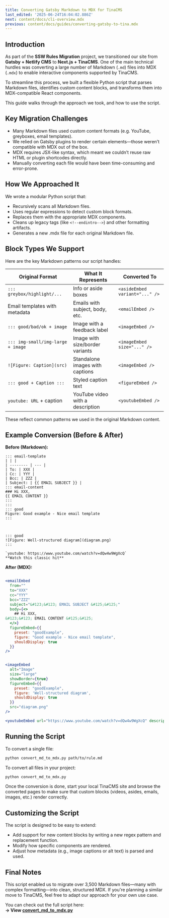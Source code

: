 ```yaml
---
title: Converting Gatsby Markdown to MDX for TinaCMS
last_edited: '2025-06-24T16:04:02.886Z'
next: content/docs/cli-overview.mdx
previous: content/docs/guides/converting-gatsby-to-tina.mdx
---
```


## Introduction

As part of the **SSW Rules Migration** project, we transitioned our site from **Gatsby + Netlify CMS** to **Next.js + TinaCMS**. One of the main technical hurdles was converting a large number of Markdown (`.md`) files into MDX (`.mdx`) to enable interactive components supported by TinaCMS.

To streamline this process, we built a flexible Python script that parses Markdown files, identifies custom content blocks, and transforms them into MDX-compatible React components.

This guide walks through the approach we took, and how to use the script.

## Key Migration Challenges

* Many Markdown files used custom content formats (e.g. YouTube, greyboxes, email templates).
* We relied on Gatsby plugins to render certain elements—those weren’t compatible with MDX out of the box.
* MDX requires JSX-like syntax, which meant we couldn’t reuse raw HTML or plugin shortcodes directly.
* Manually converting each file would have been time-consuming and error-prone.

## How We Approached It

We wrote a modular Python script that:

* Recursively scans all Markdown files.
* Uses regular expressions to detect custom block formats.
* Replaces them with the appropriate MDX components.
* Cleans up legacy tags (like `<!--endintro-->`) and other formatting artifacts.
* Generates a new .mdx file for each original Markdown file.

## Block Types We Support

Here are the key Markdown patterns our script handles:

| Original Format                   | What It Represents               | Converted To                   |
| --------------------------------- | -------------------------------- | ------------------------------ |
| `::: greybox/highlight/...`       | Info or aside boxes              | `<asideEmbed variant="..." />` |
| Email templates with metadata     | Emails with subject, body, etc.  | `<emailEmbed />`               |
| `::: good/bad/ok + image`         | Image with a feedback label      | `<imageEmbed />`               |
| `::: img-small/img-large + image` | Image with size/border variants  | `<imageEmbed size="..." />`    |
| `![Figure: Caption](src)`         | Standalone images with captions  | `<imageEmbed />`               |
| `::: good + Caption :::`          | Styled caption text              | `<figureEmbed />`              |
| `youtube: URL` + caption          | YouTube video with a description | `<youtubeEmbed />`             |

These reflect common patterns we used in the original Markdown content.

## Example Conversion (Before & After)

**Before (Markdown):**

```
::: email-template  
| | |
| -------- | --- |
| To: | XXX |
| Cc: | YYY |
| Bcc: | ZZZ |
| Subject: | {{ EMAIL SUBJECT }} |  
::: email-content
### Hi XXX,
{{ EMAIL CONTENT }}
:::  
:::  
::: good  
Figure: Good example - Nice email template  
:::



::: good
![Figure: Well-structured diagram](diagram.png)
:::

`youtube: https://www.youtube.com/watch?v=dQw4w9WgXcQ`
**Watch this classic hit**

```

**After (MDX):**

```jsx

<emailEmbed
  from=""
  to="XXX"
  cc="YYY"
  bcc="ZZZ"
  subject="&#123;&#123; EMAIL SUBJECT &#125;&#125;"
  body={<>
    ## Hi XXX,
&#123;&#123; EMAIL CONTENT &#125;&#125;
  </>}
  figureEmbed={{
    preset: "goodExample",
    figure: "Good example - Nice email template",
    shouldDisplay: true
  }}
/>


<imageEmbed
  alt="Image"
  size="large"
  showBorder={true}
  figureEmbed={{
    preset: "goodExample",
    figure: 'Well-structured diagram',
    shouldDisplay: true
  }}
  src="diagram.png"
/>

<youtubeEmbed url="https://www.youtube.com/watch?v=dQw4w9WgXcQ" description="Watch this classic hit" />


```

## Running the Script

To convert a single file:

```bash
python convert_md_to_mdx.py path/to/rule.md
```

To convert all files in your project:

```bash
python convert_md_to_mdx.py
```

Once the conversion is done, start your local TinaCMS site and browse the converted pages to make sure that custom blocks (videos, asides, emails, images, etc.) render correctly.

## Customizing the Script

The script is designed to be easy to extend:

* Add support for new content blocks by writing a new regex pattern and replacement function.
* Modify how specific components are rendered.
* Adjust how metadata (e.g., image captions or alt text) is parsed and used.

## Final Notes

This script enabled us to migrate over 3,500 Markdown files—many with complex formatting—into clean, structured MDX. If you're planning a similar move to TinaCMS, feel free to adapt our approach for your own use case.

You can check out the full script here:\
**→ View [convert\_md\_to\_mdx.py](https://github.com/SSWConsulting/SSW.Rules.Content/blob/tina/main/scripts/tina-migration/convert-rule-md-to-mdx.py)**
